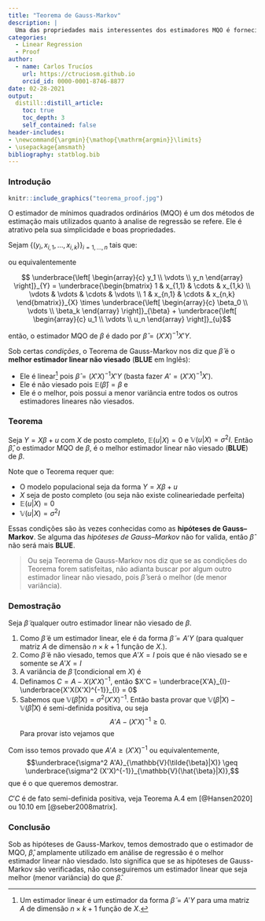 ```yaml
---
title: "Teorema de Gauss-Markov"
description: |
  Uma das propriedades mais interessentes dos estimadores MQO é fornecida pelo Teorema de Gauss-Markov. Neste post discutimos a importância, significado e fornecemos uma demostração passo a passo do Teorema.
categories:
  - Linear Regression
  - Proof
author:
  - name: Carlos Trucíos
    url: https://ctruciosm.github.io
    orcid_id: 0000-0001-8746-8877
date: 02-28-2021
output:
  distill::distill_article:
    toc: true
    toc_depth: 3
    self_contained: false
header-includes:
- \newcommand{\argmin}{\mathop{\mathrm{argmin}}\limits}
- \usepackage{amsmath}
bibliography: statblog.bib
---
```



### Introdução


```r
knitr::include_graphics("teorema_proof.jpg")
```


O estimador de mínimos quadrados ordinários (MQO) é um dos métodos de estimação mais utilizados quanto à analise de regressão se refere. Ele é atrativo pela sua simplicidade e boas propriedades. 


Sejam $\{(y_i, x_{i,1}, \ldots, x_{i,k})  \}_{i=1, \ldots, n}$ tais que: 


\begin{align}
\begin{split}\label{eq:1}
    y_1 &= \beta_0 + \beta_1 x_{1,1}  + \cdots + \beta_k x_{1,k} + u_1 \\
    \vdots \\
    y_n &= \beta_0 + \beta_1 x_{n,1}  + \cdots + \beta_k x_{n,k} + u_n \\
\end{split}
\end{align}

ou equivalentemente

$$ \underbrace{\left[ \begin{array}{c} y_1 \\ \vdots \\ y_n \end{array} \right]}_{Y} = \underbrace{\begin{bmatrix} 
1 & x_{1,1} & \cdots & x_{1,k} \\ 
\vdots & \vdots & \cdots & \vdots \\ 
1 & x_{n,1} & \cdots & x_{n,k} \end{bmatrix}}_{X} \times \underbrace{\left[ \begin{array}{c} \beta_0 \\ \vdots \\ \beta_k \end{array} \right]}_{\beta} + \underbrace{\left[ \begin{array}{c} u_1 \\ \vdots \\ u_n \end{array} \right]}_{u}$$

então, o estimador MQO de $\beta$ é dado por $\hat{\beta} = (X'X)^{-1}X'Y$. 



Sob certas *condições*, o Teorema de Gauss-Markov nos diz que $\hat{\beta}$ é o **melhor estimador linear não viesado** (**BLUE** em Inglês):

- Ele é linear^[Um estimador linear é um estimador da forma $\tilde{\beta} = A'Y$ para uma matriz $A$ de dimensão $n \times k+1$ função de $X$.] pois $\hat{\beta} = (X'X)^{-1}X'Y$ (basta fazer $A' = (X'X)^{-1}X'$).
- Ele é não viesado pois $\mathbb{E}(\hat{\beta}) = \beta$ e
- Ele é o melhor, pois possui a menor variância entre todos os outros estimadores lineares não viesados.



### Teorema


Seja $Y = X \beta + u$ com $X$ de posto completo, $\mathbb{E}(u|X) = 0$ e $\mathbb{V}(u|X) = \sigma^2 I$. Então $\hat{\beta}$, o estimador MQO de $\beta$, é o melhor estimador linear não viesado (**BLUE**) de $\beta$.


Note que o Teorema requer que:

- O modelo populacional seja da forma $Y = X \beta + u$ 
- $X$ seja de posto completo (ou seja não existe colineariedade perfeita)
- $\mathbb{E}(u|X) = 0$
- $\mathbb{V}(u|X) = \sigma^2 I$

Essas condições são às vezes conhecidas como as **hipóteses de Gauss--Markov**. Se alguma das *hipóteses de Gauss--Markov* não for valida, então $\hat{\beta}$ não será mais **BLUE**.



> Ou seja  Teorema de Gauss-Markov nos diz que se as condições do Teorema forem satisfeitas, não adianta buscar por algum outro estimador linear não viesado, pois $\hat{\beta}$ será o melhor (de menor variância).


### Demostração

Seja $\tilde{\beta}$ qualquer outro estimador linear não viesado de $\beta$.

1. Como $\tilde{\beta}$ é um estimador linear, ele é da forma $\tilde{\beta} = A'Y$ (para qualquer matriz $A$ de dimensão $n \times k+1$ função de $X$.).
2. Como $\tilde{\beta}$ é não viesado, temos que $A'X = I$ pois \begin{equation}
\begin{aligned}
\mathbb{E}(\tilde{\beta} | X)  & =  \mathbb{E}(A'Y | X)\\
                      & =  \mathbb{E}(A' (X\beta + u) | X) \\
                      & =  \mathbb{E}(A'X\beta|X) + \mathbb{E}(u|X) \\
                      & =  \mathbb{E}(A'X\beta|X) \quad \text{pois } \mathbb{E}(u|X) = 0 \\
                      & =  A'X \beta, 
\end{aligned}
\end{equation} que é não viesado se e somente se $A'X = I$
3. A variância de $\tilde{\beta}$ (condicional em $X$) é \begin{equation}
\begin{aligned}
\mathbb{V}(\tilde{\beta}|X) & =  \mathbb{V}(A'Y|X) \\
                   & =  A'\mathbb{V}(Y|X)A \\
                   & =  A'\mathbb{V}(X \beta + u|X)A \\
                   & =  A'\mathbb{V}(u|X)A \\
                   & =  A'\sigma^2 I A \\
                   & =  \sigma^2 A'A \\
\end{aligned}
\end{equation}
4. Definamos $C = A - X(X'X)^{-1}$, então $X'C = \underbrace{X'A}_{I}-\underbrace{X'X(X'X)^{-1}}_{I} = 0$
5. Sabemos que $\mathbb{V}(\hat{\beta}|X) = \sigma^2 (X'X)^{-1}$. Então basta provar que $\mathbb{V}(\tilde{\beta}|X) - \mathbb{V}(\hat{\beta}|X)$ é semi-definida positiva, ou seja $$A'A-(X'X)^{-1} \geq 0.$$ Para provar isto vejamos que \begin{equation}
\begin{aligned}
A'A-(X'X)^{-1} & =  [C+X(X'X)^{-1}]'[C+X(X'X)^{-1}] -(X'X)^{-1} \\
               & =  [C'+ (X'X)^{-1} X'] [C+X(X'X)^{-1}] -(X'X)^{-1} \\
               & =  C'C +  \underbrace{C' X}_{0}(X'X)^{-1} + (X'X)^{-1} \underbrace{X'C}_{0} \\ &  + (X'X)^{-1} \underbrace{X' X(X'X)^{-1}}_{I} -(X'X)^{-1}\\
               & =  C'C + (X'X)^{-1} -(X'X)^{-1} \\
               & =  C'C \geq 0.\\
\end{aligned}
\end{equation}

Com isso temos provado que $A'A \geq (X'X)^{-1}$ ou equivalentemente, $$\underbrace{\sigma^2 A'A}_{\mathbb{V}(\tilde{\beta}|X)} \geq \underbrace{\sigma^2 (X'X)^{-1}}_{\mathbb{V}(\hat{\beta}|X)},$$ que é o que queremos demostrar.

<aside>
$C'C$ é de fato semi-definida positiva, veja Teorema A.4 em [@Hansen2020] ou 10.10 em [@seber2008matrix].
</aside>


### Conclusão

Sob as hipóteses de Gauss-Markov, temos demostrado que o estimador de MQO, $\hat{\beta}$, amplamente utilizado em análise de regressão é o melhor estimador linear não viesdado. Isto significa que se as hipóteses de Gauss-Markov são verificadas, não conseguiremos um estimador linear que seja melhor (menor variância) do que $\hat{\beta}$.
